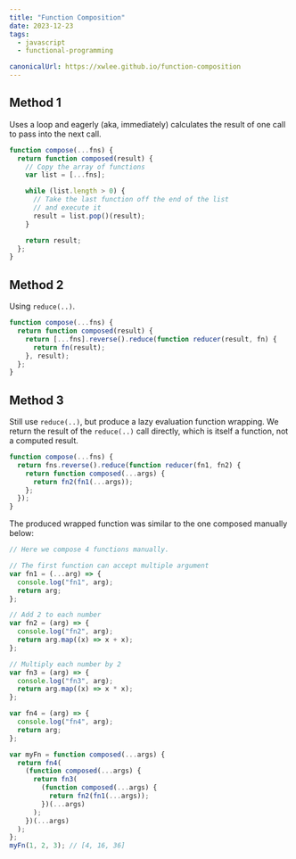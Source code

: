 ```yaml
---
title: "Function Composition"
date: 2023-12-23
tags:
  - javascript
  - functional-programming

canonicalUrl: https://xwlee.github.io/function-composition
---
```


## Method 1

Uses a loop and eagerly (aka, immediately) calculates the result of one call to pass into the next call.

```js
function compose(...fns) {
  return function composed(result) {
    // Copy the array of functions
    var list = [...fns];

    while (list.length > 0) {
      // Take the last function off the end of the list
      // and execute it
      result = list.pop()(result);
    }

    return result;
  };
}
```

## Method 2

Using `reduce(..)`.

```js
function compose(...fns) {
  return function composed(result) {
    return [...fns].reverse().reduce(function reducer(result, fn) {
      return fn(result);
    }, result);
  };
}
```

## Method 3

Still use `reduce(..)`, but produce a lazy evaluation function wrapping. We return the result of the `reduce(..)` call directly, which is itself a function, not a computed result.

```js
function compose(...fns) {
  return fns.reverse().reduce(function reducer(fn1, fn2) {
    return function composed(...args) {
      return fn2(fn1(...args));
    };
  });
}
```

The produced wrapped function was similar to the one composed manually below:

```js
// Here we compose 4 functions manually.

// The first function can accept multiple argument
var fn1 = (...arg) => {
  console.log("fn1", arg);
  return arg;
};

// Add 2 to each number
var fn2 = (arg) => {
  console.log("fn2", arg);
  return arg.map((x) => x + x);
};

// Multiply each number by 2
var fn3 = (arg) => {
  console.log("fn3", arg);
  return arg.map((x) => x * x);
};

var fn4 = (arg) => {
  console.log("fn4", arg);
  return arg;
};

var myFn = function composed(...args) {
  return fn4(
    (function composed(...args) {
      return fn3(
        (function composed(...args) {
          return fn2(fn1(...args));
        })(...args)
      );
    })(...args)
  );
};
myFn(1, 2, 3); // [4, 16, 36]
```
